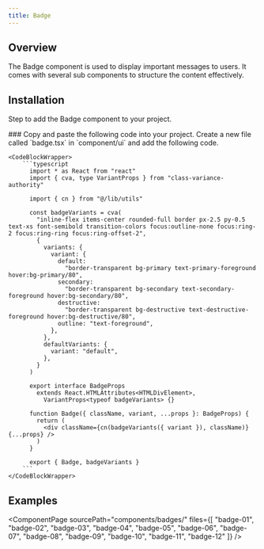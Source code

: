 ```yaml
---
title: Badge
---
```




## Overview
The Badge component is used to display important messages to users. It comes with several sub components to structure the content effectively.

## Installation
Step to add the Badge component to your project.

<Steps>
  <Step>
    ### Copy and paste the following code into your project.
    Create a new file called `badge.tsx` in `component/ui` and add the following code.

    <CodeBlockWrapper>
        ```typescript
          import * as React from "react"
          import { cva, type VariantProps } from "class-variance-authority"

          import { cn } from "@/lib/utils"

          const badgeVariants = cva(
            "inline-flex items-center rounded-full border px-2.5 py-0.5 text-xs font-semibold transition-colors focus:outline-none focus:ring-2 focus:ring-ring focus:ring-offset-2",
            {
              variants: {
                variant: {
                  default:
                    "border-transparent bg-primary text-primary-foreground hover:bg-primary/80",
                  secondary:
                    "border-transparent bg-secondary text-secondary-foreground hover:bg-secondary/80",
                  destructive:
                    "border-transparent bg-destructive text-destructive-foreground hover:bg-destructive/80",
                  outline: "text-foreground",
                },
              },
              defaultVariants: {
                variant: "default",
              },
            }
          )

          export interface BadgeProps
            extends React.HTMLAttributes<HTMLDivElement>,
              VariantProps<typeof badgeVariants> {}

          function Badge({ className, variant, ...props }: BadgeProps) {
            return (
              <div className={cn(badgeVariants({ variant }), className)} {...props} />
            )
          }

          export { Badge, badgeVariants }
        ```
    </CodeBlockWrapper>

  </Step> 
</Steps>

## Examples
<ComponentPage 
  sourcePath="components/badges/"
  files={[
    "badge-01",
    "badge-02", 
    "badge-03",
    "badge-04",
    "badge-05",
    "badge-06",
    "badge-07",
    "badge-08",
    "badge-09",
    "badge-10",
    "badge-11",
    "badge-12"
  ]}
/>
